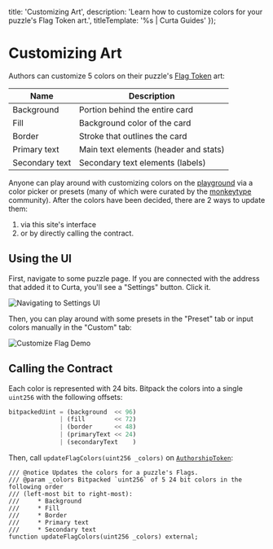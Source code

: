 

  title: 'Customizing Art',
  description: 'Learn how to customize colors for your puzzle\'s Flag Token art.',
  titleTemplate: '%s | Curta Guides'
});

# Customizing Art

Authors can customize 5 colors on their puzzle's [Flag Token](/docs/flag-token) art:

| Name           | Description                           |
| -------------- | ------------------------------------- |
| Background     | Portion behind the entire card        |
| Fill           | Background color of the card          |
| Border         | Stroke that outlines the card         |
| Primary text   | Main text elements (header and stats) |
| Secondary text | Secondary text elements (labels)      |

Anyone can play around with customizing colors on the [playground](/playground) via a color picker or presets (many of which were curated by the [monkeytype](https://github.com/monkeytypegame/monkeytype/blob/master/frontend/static/themes/_list.json) community). After the colors have been decided, there are 2 ways to update them:

1. via this site's interface
2. or by directly calling the contract.

## Using the UI

First, navigate to some puzzle page. If you are connected with the address that added it to Curta, you'll see a "Settings" button. Click it.

<Image
  className="mx-auto rounded-lg border border-stroke"
  src="/assets/navigating-to-settings.webp"
  alt="Navigating to Settings UI"
  width={1512}
  height={860}
/>

Then, you can play around with some presets in the "Preset" tab or input colors manually in the "Custom" tab:

<Image
  className="mx-auto rounded-lg border border-stroke"
  src="/assets/customize-flag-demo.gif"
  alt="Customize Flag Demo"
  width={1000}
  height={568}
/>

## Calling the Contract

Each color is represented with 24 bits. Bitpack the colors into a single `uint256` with the following offsets:

```py showLineNumbers={false}
bitpackedUint = (background  << 96)
              | (fill        << 72)
              | (border      << 48)
              | (primaryText << 24)
              | (secondaryText    )
```

Then, call `updateFlagColors(uint256 _colors)` on [`AuthorshipToken`](https://etherscan.io/address/0xC0ffeEb30F5aAA18Cd0a799F6dA1bdcb46f63C44):

```solidity showLineNumbers={false}
/// @notice Updates the colors for a puzzle's Flags.
/// @param _colors Bitpacked `uint256` of 5 24 bit colors in the following order
/// (left-most bit to right-most):
///     * Background
///     * Fill
///     * Border
///     * Primary text
///     * Secondary text
function updateFlagColors(uint256 _colors) external;
```
